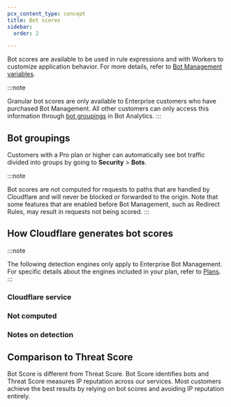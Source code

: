 ```yaml
---
pcx_content_type: concept
title: Bot scores
sidebar:
  order: 2

---
```



<Render file="bot-score-definition" />

Bot scores are available to be used in rule expressions and with Workers to customize application behavior. For more details, refer to [Bot Management variables](/bots/reference/bot-management-variables/).

:::note

Granular bot scores are only available to Enterprise customers who have purchased Bot Management. All other customers can only access this information through [bot groupings](#bot-groupings) in Bot Analytics. 
:::

## Bot groupings

Customers with a Pro plan or higher can automatically see bot traffic divided into groups by going to **Security** > **Bots**.

<Render file="bot-groupings" />

:::note

Bot scores are not computed for requests to paths that are handled by Cloudflare and will never be blocked or forwarded to the origin. Note that some features that are enabled before Bot Management, such as Redirect Rules, may result in requests not being scored.
:::

## How Cloudflare generates bot scores

:::note

The following detection engines only apply to Enterprise Bot Management. For specific details about the engines included in your plan, refer to [Plans](/bots/plans/). 
:::

<Render file="bm-bot-detection-engines" />

### Cloudflare service

<Render file="bots-cs" />

### Not computed

<Render file="bots-nc" />

### Notes on detection

<Render file="bots-cookie" />

## Comparison to Threat Score

Bot Score is different from <GlossaryTooltip term="threat score">Threat Score</GlossaryTooltip>. Bot Score identifies bots and Threat Score measures IP reputation across our services. Most customers achieve the best results by relying on bot scores and avoiding IP reputation entirely.
